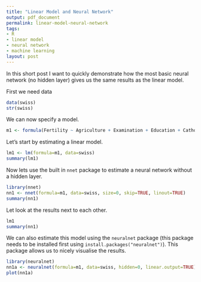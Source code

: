 ```yaml
---
title: "Linear Model and Neural Network"
output: pdf_document
permalink: linear-model-neural-network
tags:
- R
- linear model
- neural network
- machine learning
layout: post
---
```


In this short post I want to quickly demonstrate how the most basic neural network (no hidden layer) gives us the same results as the linear model.

First we need data

```r
data(swiss)
str(swiss)
```

We can now specify a model.

```r
m1 <- formula(Fertility ~ Agriculture + Examination + Education + Catholic + Infant.Mortality)
```

Let's start by estimating a linear model.

```r
lm1 <- lm(formula=m1, data=swiss)
summary(lm1)
```

Now lets use the built in `nnet` package to estimate a neural network without a hidden layer.

```r
library(nnet)
nn1 <- nnet(formula=m1, data=swiss, size=0, skip=TRUE, linout=TRUE)
summary(nn1)
```

Let look at the results next to each other.

```r
lm1
summary(nn1)
```

We can also estimate this model using the `neuralnet` package (this package needs to be installed first using `install.packages("neuralnet")`). This package allows us to nicely visualise the results.

```r
library(neuralnet)
nn1a <- neuralnet(formula=m1, data=swiss, hidden=0, linear.output=TRUE)
plot(nn1a)
```